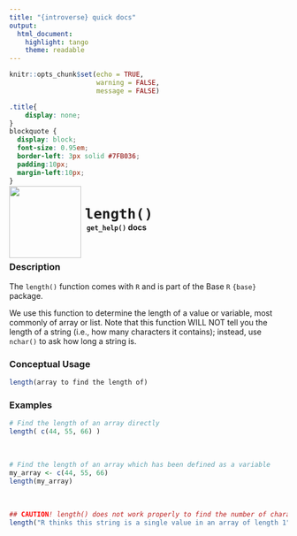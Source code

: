 ```yaml
---
title: "{introverse} quick docs"
output: 
  html_document:
    highlight: tango
    theme: readable
---
```



```r
knitr::opts_chunk$set(echo = TRUE, 
                      warning = FALSE, 
                      message = FALSE)
```

```css
.title{
    display: none;
}
blockquote {
  display: block;
  font-size: 0.95em;
  border-left: 3px solid #7FB036;
  padding:10px;
  margin-left:10px;
}
```

<div>
<br>
 <img src = "logo.png" style = "float:left;height:130px;margin-top:-30px;">
 <span style = "font-weight:bold;font-size:30px;"> 
  &nbsp;<code>length()</code>
 </span>
 <br>
 <b>&nbsp;&nbsp;&nbsp;<code>get_help()</code> docs</b>
</div>
<br>

### Description

The `length()` function comes with `R` and is part of the Base `R` `{base}` package.
  
We use this function to determine the length of a value or variable, most commonly of array or list. Note that this function WILL NOT tell you the length of a string (i.e., how many characters it contains); instead, use `nchar()` to ask how long a string is.

### Conceptual Usage 

```r
length(array to find the length of)
```

### Examples


```r
# Find the length of an array directly
length( c(44, 55, 66) )
```

<br>  <!-- Do not delete the <br>, and make sure to keep the previous and following lines blank. -->


```r
# Find the length of an array which has been defined as a variable
my_array <- c(44, 55, 66)
length(my_array)
```

<br>


```r
## CAUTION! length() does not work properly to find the number of characters in a string
length("R thinks this string is a single value in an array of length 1")
```
